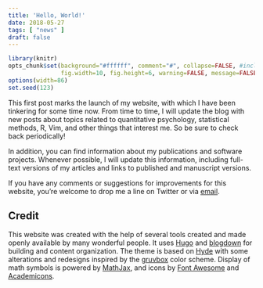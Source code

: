 ```yaml
---
title: 'Hello, World!'
date: 2018-05-27
tags: [ "news" ]
draft: false
---
```


```r
library(knitr)
opts_chunk$set(background="#ffffff", comment="#", collapse=FALSE, #include=FALSE,
               fig.width=10, fig.height=6, warning=FALSE, message=FALSE)
options(width=86)
set.seed(123)
```

This first post marks the launch of my website, with which I have been tinkering for some time now. From time to time, I will update the blog with new posts about topics related to quantitative psychology, statistical methods, R, Vim, and other things that interest me. So be sure to check back periodically!

In addition, you can find information about my publications and software projects. Whenever possible, I will update this information, including full-text versions of my articles and links to published and manuscript versions.

If you have any comments or suggestions for improvements for this website, you're welcome to drop me a line on Twitter or via [email](https://www.ipn.uni-kiel.de/en/the-ipn/departments/research-methodology/staff/grund-simon?set_language=en).

## Credit

This website was created with the help of several tools created and made openly available by many wonderful people. It uses [Hugo](https://gohugo.io/) and [blogdown](https://bookdown.org/yihui/blogdown/) for building and content organization. The theme is based on [Hyde](https://themes.gohugo.io/hyde/) with some alterations and redesigns inspired by the [gruvbox](https://github.com/morhetz/gruvbox) color scheme. Display of math symbols is powered by [MathJax](https://www.mathjax.org/), and icons by [Font Awesome](https://fontawesome.com/) and [Academicons](https://jpswalsh.github.io/academicons/).
